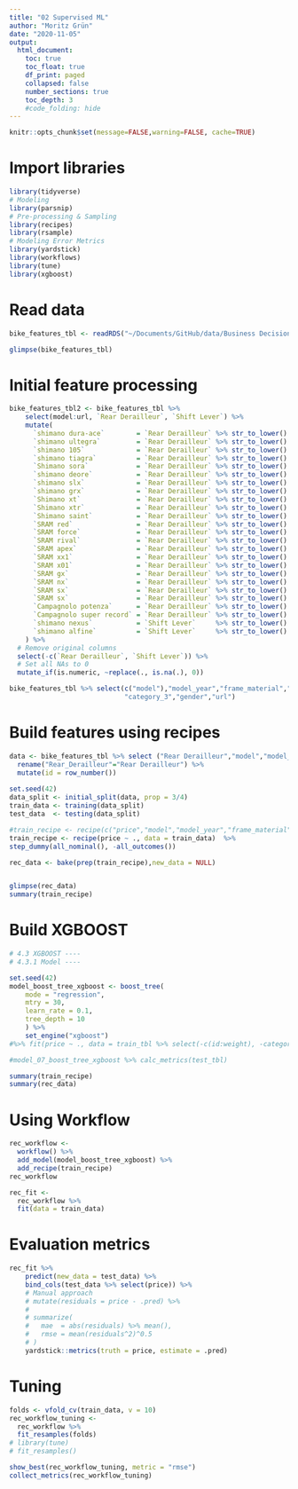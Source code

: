 ```yaml
---
title: "02 Supervised ML"
author: "Moritz Grün"
date: "2020-11-05"
output:
  html_document:
    toc: true
    toc_float: true
    df_print: paged
    collapsed: false
    number_sections: true
    toc_depth: 3
    #code_folding: hide
---
```


```r
knitr::opts_chunk$set(message=FALSE,warning=FALSE, cache=TRUE)
```

# Import libraries
```r
library(tidyverse)
# Modeling
library(parsnip)
# Pre-processing & Sampling
library(recipes)
library(rsample)
# Modeling Error Metrics
library(yardstick)
library(workflows)
library(tune)
library(xgboost)

```

# Read data
```r
bike_features_tbl <- readRDS("~/Documents/GitHub/data/Business Decisions with Machine Learning/bike_features_tbl.rds") %>% select(-c("Brake Rotor"))
```

```r
glimpse(bike_features_tbl)
```

# Initial feature processing
```r
bike_features_tbl2 <- bike_features_tbl %>% 
    select(model:url, `Rear Derailleur`, `Shift Lever`) %>% 
    mutate(
      `shimano dura-ace`        = `Rear Derailleur` %>% str_to_lower() %>% str_detect("shimano dura-ace ") %>% as.numeric(),
      `shimano ultegra`         = `Rear Derailleur` %>% str_to_lower() %>% str_detect("shimano ultegra ") %>% as.numeric(),
      `shimano 105`             = `Rear Derailleur` %>% str_to_lower() %>% str_detect("shimano 105 ") %>% as.numeric(),
      `shimano tiagra`          = `Rear Derailleur` %>% str_to_lower() %>% str_detect("shimano tiagra ") %>% as.numeric(),
      `Shimano sora`            = `Rear Derailleur` %>% str_to_lower() %>% str_detect("shimano sora") %>% as.numeric(),
      `shimano deore`           = `Rear Derailleur` %>% str_to_lower() %>% str_detect("shimano deore(?! xt)") %>% as.numeric(),
      `shimano slx`             = `Rear Derailleur` %>% str_to_lower() %>% str_detect("shimano slx") %>% as.numeric(),
      `shimano grx`             = `Rear Derailleur` %>% str_to_lower() %>% str_detect("shimano grx") %>% as.numeric(),
      `Shimano xt`              = `Rear Derailleur` %>% str_to_lower() %>% str_detect("shimano deore xt |shimano xt ") %>% as.numeric(),
      `Shimano xtr`             = `Rear Derailleur` %>% str_to_lower() %>% str_detect("shimano xtr") %>% as.numeric(),
      `Shimano saint`           = `Rear Derailleur` %>% str_to_lower() %>% str_detect("shimano saint") %>% as.numeric(),
      `SRAM red`                = `Rear Derailleur` %>% str_to_lower() %>% str_detect("sram red") %>% as.numeric(),
      `SRAM force`              = `Rear Derailleur` %>% str_to_lower() %>% str_detect("sram force") %>% as.numeric(),
      `SRAM rival`              = `Rear Derailleur` %>% str_to_lower() %>% str_detect("sram rival") %>% as.numeric(),
      `SRAM apex`               = `Rear Derailleur` %>% str_to_lower() %>% str_detect("sram apex") %>% as.numeric(),
      `SRAM xx1`                = `Rear Derailleur` %>% str_to_lower() %>% str_detect("sram xx1") %>% as.numeric(),
      `SRAM x01`                = `Rear Derailleur` %>% str_to_lower() %>% str_detect("sram x01|sram xo1") %>% as.numeric(),
      `SRAM gx`                 = `Rear Derailleur` %>% str_to_lower() %>% str_detect("sram gx") %>% as.numeric(),
      `SRAM nx`                 = `Rear Derailleur` %>% str_to_lower() %>% str_detect("sram nx") %>% as.numeric(),
      `SRAM sx`                 = `Rear Derailleur` %>% str_to_lower() %>% str_detect("sram sx") %>% as.numeric(),
      `SRAM sx`                 = `Rear Derailleur` %>% str_to_lower() %>% str_detect("sram sx") %>% as.numeric(),
      `Campagnolo potenza`      = `Rear Derailleur` %>% str_to_lower() %>% str_detect("campagnolo potenza") %>% as.numeric(),
      `Campagnolo super record` = `Rear Derailleur` %>% str_to_lower() %>% str_detect("campagnolo super record") %>% as.numeric(),
      `shimano nexus`           = `Shift Lever`     %>% str_to_lower() %>% str_detect("shimano nexus") %>% as.numeric(),
      `shimano alfine`          = `Shift Lever`     %>% str_to_lower() %>% str_detect("shimano alfine") %>% as.numeric()
    ) %>% 
  # Remove original columns  
  select(-c(`Rear Derailleur`, `Shift Lever`)) %>% 
  # Set all NAs to 0
  mutate_if(is.numeric, ~replace(., is.na(.), 0))
```

```r
bike_features_tbl %>% select(c("model"),"model_year","frame_material","weight","price","category_1","category_2",
                             "category_3","gender","url")
```


# Build features using recipes

```r
data <- bike_features_tbl %>% select ("Rear Derailleur","model","model_year","frame_material","weight","price","category_1","category_2","category_3","gender") %>% 
  rename("Rear_Derailleur"="Rear Derailleur") %>%
  mutate(id = row_number())
  
set.seed(42)
data_split <- initial_split(data, prop = 3/4)
train_data <- training(data_split)
test_data  <- testing(data_split)

#train_recipe <- recipe(c("price","model","model_year","frame_material","weight","price","category_1","category_2","category_3","gender") ~ ., data = train_data)  %>%
train_recipe <- recipe(price ~ ., data = train_data)  %>%
step_dummy(all_nominal(), -all_outcomes())

```

```r
rec_data <- bake(prep(train_recipe),new_data = NULL) 


glimpse(rec_data)
summary(train_recipe)
```

# Build XGBOOST
```r
# 4.3 XGBOOST ----
# 4.3.1 Model ----

set.seed(42)
model_boost_tree_xgboost <- boost_tree(
    mode = "regression",
    mtry = 30,
    learn_rate = 0.1,
    tree_depth = 10
    ) %>%
    set_engine("xgboost") 
#%>% fit(price ~ ., data = train_tbl %>% select(-c(id:weight), -category_1, -c(category_3:gender)))

#model_07_boost_tree_xgboost %>% calc_metrics(test_tbl)
```

```r
summary(train_recipe)
summary(rec_data)
```

# Using Workflow
```r
rec_workflow <- 
  workflow() %>% 
  add_model(model_boost_tree_xgboost) %>% 
  add_recipe(train_recipe)
rec_workflow
```

```r
rec_fit <- 
  rec_workflow %>% 
  fit(data = train_data)
```

# Evaluation metrics
```r
rec_fit %>%
    predict(new_data = test_data) %>%
    bind_cols(test_data %>% select(price)) %>%
    # Manual approach
    # mutate(residuals = price - .pred) %>% 
    # 
    # summarize(
    #   mae  = abs(residuals) %>% mean(),
    #   rmse = mean(residuals^2)^0.5
    # )
    yardstick::metrics(truth = price, estimate = .pred)
```

# Tuning
```r
folds <- vfold_cv(train_data, v = 10)
rec_workflow_tuning <-
  rec_workflow %>%
  fit_resamples(folds)
# library(tune)
# fit_resamples()
```

```r
show_best(rec_workflow_tuning, metric = "rmse")
collect_metrics(rec_workflow_tuning)
```